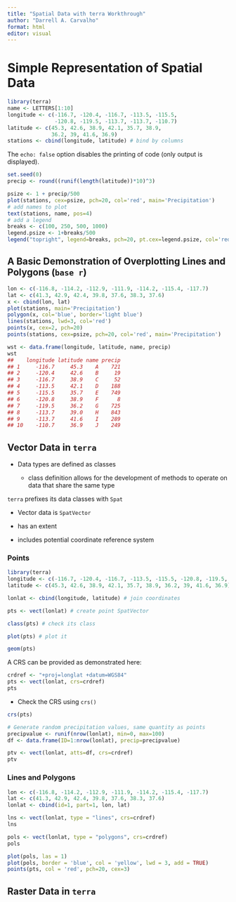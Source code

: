 ```yaml
---
title: "Spatial Data with terra Workthrough"
author: "Darrell A. Carvalho"
format: html
editor: visual
---
```


# Simple Representation of Spatial Data

```r
library(terra)
name <- LETTERS[1:10]
longitude <- c(-116.7, -120.4, -116.7, -113.5, -115.5,
               -120.8, -119.5, -113.7, -113.7, -110.7)
latitude <- c(45.3, 42.6, 38.9, 42.1, 35.7, 38.9,
              36.2, 39, 41.6, 36.9)
stations <- cbind(longitude, latitude) # bind by columns
```

The `echo: false` option disables the printing of code (only output is displayed).

```r
set.seed(0)
precip <- round((runif(length(latitude))*10)^3)
```

```r
psize <- 1 + precip/500
plot(stations, cex=psize, pch=20, col='red', main='Precipitation')
# add names to plot
text(stations, name, pos=4)
# add a legend
breaks <- c(100, 250, 500, 1000)
legend.psize <- 1+breaks/500
legend("topright", legend=breaks, pch=20, pt.cex=legend.psize, col='red', bg='gray')
```

## **A Basic Demonstration of Overplotting Lines and Polygons (`base r`**)

```r
lon <- c(-116.8, -114.2, -112.9, -111.9, -114.2, -115.4, -117.7)
lat <- c(41.3, 42.9, 42.4, 39.8, 37.6, 38.3, 37.6)
x <- cbind(lon, lat)
plot(stations, main='Precipitation')
polygon(x, col='blue', border='light blue')
lines(stations, lwd=3, col='red')
points(x, cex=2, pch=20)
points(stations, cex=psize, pch=20, col='red', main='Precipitation')
```

```r
wst <- data.frame(longitude, latitude, name, precip)
wst
##    longitude latitude name precip
## 1     -116.7     45.3    A    721
## 2     -120.4     42.6    B     19
## 3     -116.7     38.9    C     52
## 4     -113.5     42.1    D    188
## 5     -115.5     35.7    E    749
## 6     -120.8     38.9    F      8
## 7     -119.5     36.2    G    725
## 8     -113.7     39.0    H    843
## 9     -113.7     41.6    I    289
## 10    -110.7     36.9    J    249
```

## Vector Data in `terra`

-   Data types are defined as classes

    -   class definition allows for the development of methods to operate on data that share the same type

`terra` prefixes its data classes with `Spat`

-   Vector data is `SpatVector`

-   has an extent

-   includes potential coordinate reference system

### Points

```r
library(terra)
longitude <- c(-116.7, -120.4, -116.7, -113.5, -115.5, -120.8, -119.5, -113.7, -113.7, -110.7)
latitude <- c(45.3, 42.6, 38.9, 42.1, 35.7, 38.9, 36.2, 39, 41.6, 36.9)

lonlat <- cbind(longitude, latitude) # join coordinates

pts <- vect(lonlat) # create point SpatVector

class(pts) # check its class

plot(pts) # plot it

geom(pts)
```

A CRS can be provided as demonstrated here:

```r
crdref <- "+proj=longlat +datum=WGS84"
pts <- vect(lonlat, crs=crdref)
pts
```

-   Check the CRS using `crs()`

```r
crs(pts)
```

```r
# Generate random precipitation values, same quantity as points
precipvalue <- runif(nrow(lonlat), min=0, max=100)
df <- data.frame(ID=1:nrow(lonlat), precip=precipvalue)
```

```r
ptv <- vect(lonlat, atts=df, crs=crdref)
ptv
```

### Lines and Polygons

```r
lon <- c(-116.8, -114.2, -112.9, -111.9, -114.2, -115.4, -117.7)
lat <- c(41.3, 42.9, 42.4, 39.8, 37.6, 38.3, 37.6)
lonlat <- cbind(id=1, part=1, lon, lat)

lns <- vect(lonlat, type = "lines", crs=crdref)
lns
```

```r
pols <- vect(lonlat, type = "polygons", crs=crdref)
pols
```

```r
plot(pols, las = 1)
plot(pols, border = 'blue', col = 'yellow', lwd = 3, add = TRUE)
points(pts, col = 'red', pch=20, cex=3)
```

## Raster Data in `terra`
